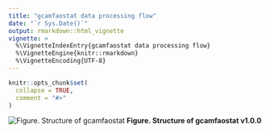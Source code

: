 ```yaml
---
title: "gcamfaostat data processing flow"
date: "`r Sys.Date()`"
output: rmarkdown::html_vignette
vignette: >
  %\VignetteIndexEntry{gcamfaostat data processing flow}
  %\VignetteEngine{knitr::rmarkdown}
  %\VignetteEncoding{UTF-8}
---
```


```r
knitr::opts_chunk$set(
  collapse = TRUE,
  comment = "#>"
)
```





![Figure. Structure of gcamfaostat](../man/figures/Fig_data_processing_flow.jpg) 
**Figure. Structure of gcamfaostat v1.0.0**
